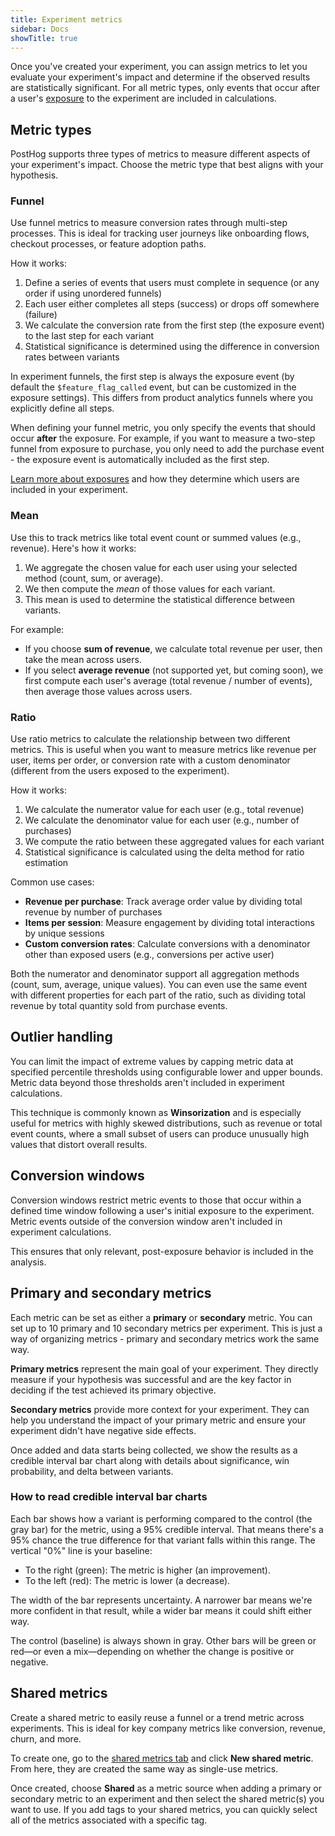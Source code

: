 ```yaml
---
title: Experiment metrics
sidebar: Docs
showTitle: true
---
```



Once you've created your experiment, you can assign metrics to let you evaluate your experiment's impact and determine if the observed results are statistically significant. For all metric types, only events that occur after a user's [exposure](/docs/experiments/exposures) to the experiment are included in calculations.

## Metric types

PostHog supports three types of metrics to measure different aspects of your experiment's impact. Choose the metric type that best aligns with your hypothesis.

### Funnel

Use funnel metrics to measure conversion rates through multi-step processes. This is ideal for tracking user journeys like onboarding flows, checkout processes, or feature adoption paths.

How it works:
1. Define a series of events that users must complete in sequence (or any order if using unordered funnels)
2. Each user either completes all steps (success) or drops off somewhere (failure)
3. We calculate the conversion rate from the first step (the exposure event) to the last step for each variant
4. Statistical significance is determined using the difference in conversion rates between variants

<CalloutBox icon="IconInfo" title="Note: First step is the exposure event" type="info">

In experiment funnels, the first step is always the exposure event (by default the `$feature_flag_called` event, but can be customized in the exposure settings). This differs from product analytics funnels where you explicitly define all steps.

When defining your funnel metric, you only specify the events that should occur **after** the exposure. For example, if you want to measure a two-step funnel from exposure to purchase, you only need to add the purchase event - the exposure event is automatically included as the first step.

[Learn more about exposures](/docs/experiments/exposures) and how they determine which users are included in your experiment.

</CalloutBox>

### Mean

Use this to track metrics like total event count or summed values (e.g., revenue). Here's how it works:

1. We aggregate the chosen value for each user using your selected method (count, sum, or average).
2. We then compute the *mean* of those values for each variant.
3. This mean is used to determine the statistical difference between variants.

For example:
- If you choose **sum of revenue**, we calculate total revenue per user, then take the mean across users.
- If you select **average revenue** (not supported yet, but coming soon), we first compute each user's average (total revenue / number of events), then average those values across users.

### Ratio

Use ratio metrics to calculate the relationship between two different metrics. This is useful when you want to measure metrics like revenue per user, items per order, or conversion rate with a custom denominator (different from the users exposed to the experiment).

How it works:
1. We calculate the numerator value for each user (e.g., total revenue)
2. We calculate the denominator value for each user (e.g., number of purchases)
3. We compute the ratio between these aggregated values for each variant
4. Statistical significance is calculated using the delta method for ratio estimation

Common use cases:
- **Revenue per purchase**: Track average order value by dividing total revenue by number of purchases
- **Items per session**: Measure engagement by dividing total interactions by unique sessions
- **Custom conversion rates**: Calculate conversions with a denominator other than exposed users (e.g., conversions per active user)

Both the numerator and denominator support all aggregation methods (count, sum, average, unique values). You can even use the same event with different properties for each part of the ratio, such as dividing total revenue by total quantity sold from purchase events.

## Outlier handling

You can limit the impact of extreme values by capping metric data at specified percentile thresholds using configurable lower and upper bounds. Metric data beyond those thresholds aren't included in experiment calculations.

This technique is commonly known as **Winsorization** and is especially useful for metrics with highly skewed distributions, such as revenue or total event counts, where a small subset of users can produce unusually high values that distort overall results.

<ProductScreenshot
  imageLight = "https://res.cloudinary.com/dmukukwp6/image/upload/outlier_handling_light_8139933041.png"
  imageDark = "https://res.cloudinary.com/dmukukwp6/image/upload/outlier_handling_dark_c7c0d775d6.png"
  classes="rounded"
  alt="Screenshot of outlier handling"
/>


## Conversion windows

Conversion windows restrict metric events to those that occur within a defined time window following a user's initial exposure to the experiment. Metric events outside of the conversion window aren't included in experiment calculations.

This ensures that only relevant, post-exposure behavior is included in the analysis.

<ProductScreenshot
  imageLight = "https://res.cloudinary.com/dmukukwp6/image/upload/conversion_window_limit_light_25b34f15b9.png"
  imageDark = "https://res.cloudinary.com/dmukukwp6/image/upload/conversion_window_limit_dark_c07beddef8.png"
  classes="rounded"
  alt="Screenshot of conversion window configuration"
/>

## Primary and secondary metrics

Each metric can be set as either a **primary** or **secondary** metric. You can set up to 10 primary and 10 secondary metrics per experiment. This is just a way of organizing metrics - primary and secondary metrics work the same way.

**Primary metrics** represent the main goal of your experiment. They directly measure if your hypothesis was successful and are the key factor in deciding if the test achieved its primary objective.

<ProductScreenshot
    imageLight="https://res.cloudinary.com/dmukukwp6/image/upload/Clean_Shot_2025_01_14_at_10_17_53_2x_928092c2ee.png"
    imageDark="https://res.cloudinary.com/dmukukwp6/image/upload/Clean_Shot_2025_01_14_at_10_17_22_2x_e0b179b143.png"
    alt="Primary metrics in PostHog experiments"
    classes="rounded"
/>

**Secondary metrics** provide more context for your experiment. They can help you understand the impact of your primary metric and ensure your experiment didn't have negative side effects.

Once added and data starts being collected, we show the results as a credible interval bar chart along with details about significance, win probability, and delta between variants.

### How to read credible interval bar charts

Each bar shows how a variant is performing compared to the control (the gray bar) for the metric, using a 95% credible interval. That means there's a 95% chance the true difference for that variant falls within this range. The vertical "0%" line is your baseline:

- To the right (green): The metric is higher (an improvement).
- To the left (red): The metric is lower (a decrease).

<ProductScreenshot
    imageLight="https://res.cloudinary.com/dmukukwp6/image/upload/Clean_Shot_2025_01_14_at_11_19_24_2x_3cadbb532c.png"
    imageDark="https://res.cloudinary.com/dmukukwp6/image/upload/Clean_Shot_2025_01_14_at_11_19_43_2x_730755c2c5.png"
    alt="Credible interval bar chart"
    classes="rounded"
/>

The width of the bar represents uncertainty. A narrower bar means we're more confident in that result, while a wider bar means it could shift either way.

The control (baseline) is always shown in gray. Other bars will be green or red—or even a mix—depending on whether the change is positive or negative.

## Shared metrics

Create a shared metric to easily reuse a funnel or a trend metric across experiments. This is ideal for key company metrics like conversion, revenue, churn, and more.

To create one, go to the [shared metrics tab](https://us.posthog.com/experiments/shared-metrics) and click **New shared metric**. From here, they are created the same way as single-use metrics.

<ProductScreenshot
    imageLight="https://res.cloudinary.com/dmukukwp6/image/upload/Clean_Shot_2025_01_14_at_11_02_56_2x_1a7cf4bd0e.png"
    imageDark="https://res.cloudinary.com/dmukukwp6/image/upload/Clean_Shot_2025_01_14_at_11_03_11_2x_0e3853ba73.png"
    alt="Shared metrics"
    classes="rounded"
/>

Once created, choose **Shared** as a metric source when adding a primary or secondary metric to an experiment and then select the shared metric(s) you want to use. If you add tags to your shared metrics, you can quickly select all of the metrics associated with a specific tag.

<ProductScreenshot
    imageLight="https://res.cloudinary.com/dmukukwp6/image/upload/Clean_Shot_2025_01_14_at_11_07_27_2x_9d55300e49.png"
    imageDark="https://res.cloudinary.com/dmukukwp6/image/upload/Clean_Shot_2025_01_14_at_11_07_12_2x_9043573390.png"
    alt="Shared metrics"
    classes="rounded"
/>